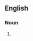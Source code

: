 {{also|mil·ligrams|milli-grams}}

==English==

===Noun===
{{head|en|noun plural form}}

# {{plural of|milligram|lang=en}}